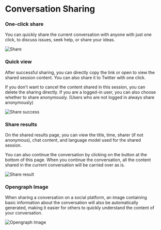 # Conversation Sharing

### One-click share

You can quickly share the current conversation with anyone with just one click, to discuss issues, seek help, or share your ideas.

![Share](/basic/conversation-sharing/share.png)

### Quick view

After successful sharing, you can directly copy the link or open to view the shared session content. You can also share it to Twitter with one click.

If you don't want to cancel the content shared in this session, you can delete the sharing directly. If you are a logged-in user, you can also choose whether to share anonymously. (Users who are not logged in always share anonymously)

![Share success](/basic/conversation-sharing/share-success.png)

### Share results

On the shared results page, you can view the title, time, sharer (if not anonymous), chat content, and language model used for the shared session.

You can also continue the conversation by clicking on the button at the bottom of this page. When you continue the conversation, all the content shared in the current conversation will be carried over as is.

![Share result](/basic/conversation-sharing/share-result.png)

### Opengraph Image

When sharing a conversation on a social platform, an image containing basic information about the conversation will also be automatically generated, making it easier for others to quickly understand the content of your conversation.

![Opengraph Image](/basic/conversation-sharing/og-image.png)
